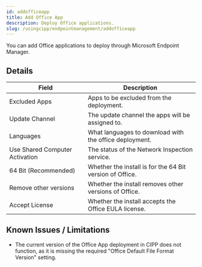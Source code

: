 ```yaml
---
id: addofficeapp
title: Add Office App
description: Deploy Office applications.
slug: /usingcipp/endpointmanagement/addofficeapp
---
```


You can add Office applications to deploy through Microsoft Endpoint Manager.

## Details

| Field                          | Description                                              |
| ------------------------------ | -------------------------------------------------------- |
| Excluded Apps                  | Apps to be excluded from the deployment.                 |
| Update Channel                 | The update channel the apps will be assigned to.         |
| Languages                      | What languages to download with the office deployment.   |
| Use Shared Computer Activation | The status of the Network Inspection service.            |
| 64 Bit (Recommended)           | Whether the install is for the 64 Bit version of Office. |
| Remove other versions          | Whether the install removes other versions of Office.    |
| Accept License                 | Whether the install accepts the Office EULA license.     |

## Known Issues / Limitations

- The current version of the Office App deployment in CIPP does not function, as it is missing the required "Office Default File Format Version" setting.

<OtherIssues />
